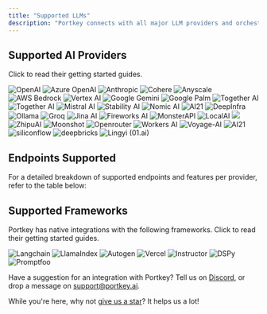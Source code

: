 ```yaml
---
title: "Supported LLMs"
description: "Portkey connects with all major LLM providers and orchestration frameworks."
---
```


## Supported AI Providers

Click to read their getting started guides.

<CardGroup cols={3}>
  <Card title="OpenAI" href="/docs/integrations/llms/openai">
    <img src="/images/supported-llm/open-ai.avif" alt="OpenAI" />
  </Card>
  <Card title="Azure OpenAI" href="/docs/integrations/llms/azure-openai">
    <img src="/images/supported-llm/microsoft-assure.avif"alt="Azure OpenAI" />
  </Card>
  <Card title="Anthropic" href="/docs/integrations/llms/anthropic">
    <img src="/images/supported-llm/anthroic.avif" alt="Anthropic" />
  </Card>
  <Card title="Cohere" href="/docs/integrations/llms/cohere">
    <img src="/images/supported-llm/cohere.avif" alt="Cohere" />
  </Card>
  <Card title="Anyscale" href="/docs/integrations/llms/anyscale-llama2-mistral-zephyr">
    <img src="/images/supported-llm/anyscale.avif" alt="Anyscale" />
  </Card>
  <Card title="AWS Bedrock" href="/docs/integrations/llms/aws-bedrock">
    <img src="/images/supported-llm/amazon.avif" alt="AWS Bedrock" />
  </Card>
  <Card title="Vertex AI" href="/docs/integrations/llms/vertex-ai">
    <img src="/images/supported-llm/vertex-ai.avif" alt="Vertex AI" />
  </Card>
  <Card title="Google Gemini" href="/docs/integrations/llms/gemini">
    <img src="/images/supported-llm/google-gemini.avif" alt="Google Gemini" />
  </Card>
  <Card title="Google Palm" href="/docs/integrations/llms/google-palm">
    <img src="/images/supported-llm/google-palm.avif" alt="Google Palm" />
  </Card>
  <Card title="Together AI" href="/docs/integrations/llms/together-ai">
    <img src="/images/supported-llm/together-ai.avif" alt="Together AI" />
  </Card>
  <Card title="Perplexity AI" href="/docs/integrations/llms/perplexity-ai">
    <img src="/images/supported-llm/perplexity-ai.avif" alt="Together AI" />
  </Card>
  <Card title="Mistral AI" href="/docs/integrations/llms/mistral-ai">
  <img src="/images/supported-llm/mistral.avif" alt="Mistral AI" />
  </Card>
  <Card title="Stability AI" href="/docs/integrations/llms/stability-ai">
    <img src="/images/supported-llm/stability.avif" alt="Stability AI" />
  </Card>
  <Card title="Nomic AI" href="/docs/integrations/llms/nomic">
    <img src="/images/supported-llm/nomic.avif" alt="Nomic AI" />
  </Card>
  <Card title="AI21" href="/docs/integrations/llms/ai21">
    <img src="/images/supported-llm/ai21.avif" alt="AI21" />
  </Card>
  <Card title="DeepInfra" href="/docs/integrations/llms/deepinfra">
    <img src="/images/supported-llm/deepinfa.avif" alt="DeepInfra" />
  </Card>
  <Card title="Ollama" href="/docs/integrations/llms/ollama">
    <img src="/images/supported-llm/ollama.avif" alt="Ollama" />
  </Card>
  <Card title="Groq" href="/docs/integrations/llms/groq">
    <img src="/images/supported-llm/groq.avif" alt="Groq" />
  </Card>
  <Card title="Jina AI" href="/docs/integrations/llms/jina-ai">
    <img src="/images/supported-llm/jina.png" alt="Jina AI" />
  </Card>
  <Card title="Byollm" href="/docs/integrations/llms/byollm"/>

  <Card title="Fireworks AI" href="/docs/integrations/llms/fireworks">
    <img src="/images/supported-llm/fireworks.png" alt="Fireworks AI" />
  </Card>
  <Card title="MonsterAPI" href="/docs/integrations/llms/monster-api">
    <img src="/images/supported-llm/monster.avif" alt="MonsterAPI" />
  </Card>
  <Card title="LocalAI" href="/docs/integrations/llms/local-ai">
    <img src="/images/supported-llm/local.avif" alt="LocalAI" />
  </Card>
  <Card title="Predibase" href="/docs/integrations/llms/predibase">
    <img src="/images/supported-llm/predise.avif" />
  </Card>
  <Card title="ZhipuAI" href="/docs/integrations/llms/zhipu">
    <img src="/images/supported-llm/zhipu.avif" alt="ZhipuAI" />
  </Card>
  <Card title="Moonshot" href="/docs/integrations/llms/moonshot">
    <img src="/images/supported-llm/moonshoot.jpg" alt="Moonshot" />
  </Card>

  <Card title="Openrouter" href="/docs/integrations/llms/openrouter">
    <img src="/images/supported-llm/openrouter.png" alt="Openrouter" />
  </Card>

  <Card title="Workers AI" href="/docs/integrations/llms/workers-ai">
    <img src="/images/supported-llm/worksai.jpg" alt="Workers AI" />
  </Card>
  <Card title="Voyage-AI" href="/docs/integrations/llms/voyage-ai">
  <img src="/images/supported-llm/voyage.png" alt="Voyage-AI" />
  </Card>
  <Card title="AI21" href="/docs/integrations/llms/ai21">
    <img src="/images/supported-llm/a121.jpg" alt="AI21" />
  </Card>

  <Card title="siliconflow" href="/docs/integrations/llms/siliconflow">
    <img src="/images/supported-llm/siliconflow.jpeg" alt="siliconflow" />
  </Card>

  <Card title="deepbricks" href="/docs/integrations/llms/deepbricks">
    <img src="/images/supported-llm/deepbricks.jpeg"  alt="deepbricks" />
  </Card>

  <Card title="Lingyi (01.ai)" href="/docs/integrations/llms/lingyi-01.ai">
  <img src="/images/supported-llm/lingyi.png" alt="Lingyi (01.ai)" />
</Card>
</CardGroup>

## Endpoints Supported

For a detailed breakdown of supported endpoints and features per provider, refer to the table below:

<Card title="Supported Providers" href="/docs/provider-endpoints/supported-providers"/>


## Supported Frameworks

Portkey has native integrations with the following frameworks. Click to read their getting started guides.

<CardGroup cols={3}>
  <Card title="Langchain" href="/docs/integrations/libraries/langchain-python">
    <img src="/images/supported-llm/langchain.avif" alt="Langchain" />
  </Card>
  <Card title="LlamaIndex" href="/docs/integrations/libraries/llama-index-python">
    <img src="/images/supported-llm/llama.avif" alt="LlamaIndex" />
  </Card>
  <Card title="Autogen" href="/docs/integrations/libraries/autogen">
    <img src="/images/supported-llm/autogen.avif" alt="Autogen" />
  </Card>
  <Card title="Vercel" href="/docs/integrations/libraries/vercel">
    <img src="/images/supported-llm/vercel.avif" alt="Vercel" />
  </Card>
  <Card title="Instructor" href="/docs/integrations/libraries/instructor">
    <img src="/images/supported-llm/instructor.avif" alt="Instructor" />
  </Card>
  <Card title="DSPy" href="/docs/integrations/libraries/dspy">
    <img src="/images/supported-llm/dspy.png" alt="DSPy" />
  </Card>
  <Card title="Promptfoo" href="/docs/integrations/libraries/promptfoo">
    <img src="/images/supported-llm/prompftoo.avif" alt="Promptfoo" />
  </Card>
</CardGroup>


Have a suggestion for an integration with Portkey? Tell us on [Discord](https://discord.gg/DD7vgKK299), or drop a message on support@portkey.ai.

While you're here, why not [give us a star](https://git.new/ai-gateway-docs)? It helps us a lot!
